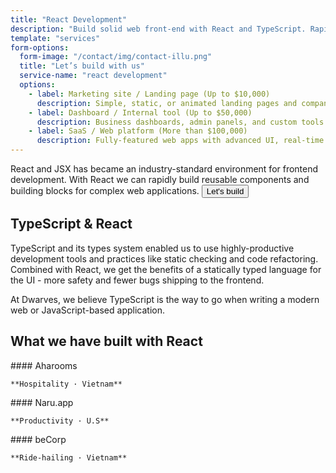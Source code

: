 ```yaml
---
title: "React Development"
description: "Build solid web front-end with React and TypeScript. Rapid development, reusable components, and production-ready apps."
template: "services"
form-options:
  form-image: "/contact/img/contact-illu.png"
  title: "Let’s build with us"
  service-name: "react development"
  options:
    - label: Marketing site / Landing page (Up to $10,000)
      description: Simple, static, or animated landing pages and company sites. Fast to launch, easy to maintain.
    - label: Dashboard / Internal tool (Up to $50,000)
      description: Business dashboards, admin panels, and custom tools. Connect to APIs, enable workflow automation, data visualization, and access controls.
    - label: SaaS / Web platform (More than $100,000)
      description: Fully-featured web apps with advanced UI, real-time updates, authentication, and integrations. Built to scale and easy to extend.
---
```


<Hero title="Build solid web front-end with React">
  <Container className="text-xl">
    React and JSX has became an industry-standard environment for 
    frontend development. With React we can rapidly build 
    reusable components and building blocks for complex web applications.
    <Button href="#contact">Let's build</Button>
  </Container>
</Hero>

## TypeScript & React
TypeScript and its types system enabled us to use highly-productive development tools and practices like static checking and code refactoring. Combined with React, we get the benefits of a statically typed language for the UI - more safety and fewer bugs shipping to the frontend.

At Dwarves, we believe TypeScript is the way to go when writing a modern web or JavaScript-based application.

## What we have built with React

<Flex className="flex-col md:flex-row">
  <Project colored background="green" href="/work/aharooms" image="/mnt/data/CleanShot 2025-07-17 at 13.16.30@2x.png" imageAlt="Aharooms hospitality platform">
    #### Aharooms

    **Hospitality · Vietnam**
  </Project>
  <Project colored background="purple" href="/work/naru" image="/mnt/data/CleanShot 2025-07-17 at 13.16.42@2x.png" imageAlt="Naru.app productivity platform">
    #### Naru.app

    **Productivity · U.S**
  </Project>
  <Project colored background="yellow" href="/work/becorp" image="/mnt/data/CleanShot 2025-07-17 at 13.16.50@2x.png" imageAlt="beCorp ride-hailing platform">
    #### beCorp

    **Ride-hailing · Vietnam**
  </Project>
</Flex>